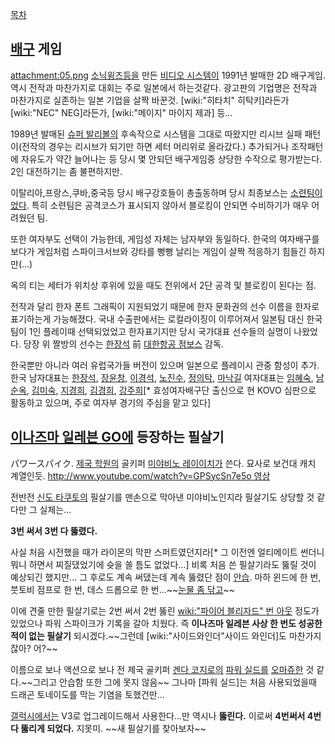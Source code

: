 [[목차]]
== [[배구]] 게임 ==
attachment:05.png
[[소닉윙즈]]등을 만든 [[비디오 시스템]]이 1991년 발매한 2D 배구게임.
역시 전작과 마찬가지로 대회는 주로 일본에서 하는것같다. 광고판의 기업명은 전작과 마찬가지로 실존하는 일본 기업을 살짝 바꾼것. [wiki:"히타치" 히탁키]라든가 [wiki:"NEC" NEG]라든가, [wiki:"메이지" 마이지 제과] 등...

1989년 발매된 [[슈퍼 발리볼]]의 후속작으로 시스템을 그대로 따왔지만 리시브 실패 패턴이(전작의 경우는 리시브가 되기만 하면 세터 머리위로 올라갔다.) 추가되거나 조작패턴에 자유도가 약간 늘어나는 등 당시 몇 안되던 배구게임중 상당한 수작으로 평가받는다. 2인 대전하기는 좀 불편하지만.

이탈리아,프랑스,쿠바,중국등 당시 배구강호들이 총출동하며 당시 최종보스는 [[소련]]팀이었다. 특히 소련팀은 공격코스가 표시되지 않아서 블로킹이 안되면 수비하기가 매우 어려웠던 팀.

또한 여자부도 선택이 가능한데, 게임성 자체는 남자부와 동일하다. 한국의 여자배구를 보다가 게임처럼 스파이크서브와 강타를 뻥뻥 날리는 게임이 살짝 적응하기 힘들긴 하지만(...)

옥의 티는 세터가 위치상 후위에 있을 때도 전위에서 2단 공격 및 블로킹이 된다는 점.

전작과 달리 한자 폰트 그래픽이 지원되었기 때문에 한자 문화권의 선수 이름을 한자로 표기하는게 가능해졌다.
국내 수출판에서는 로컬라이징이 이루어져서 일본팀 대신 한국팀이 1인 플레이때 선택되었었고 한자표기지만 당시 국가대표 선수들의 실명이 나왔었다. 당장 위 짤방의 선수는 [[한장석]] 前 [[대한항공 점보스]] 감독. 

한국뿐만 아니라 여러 유럽국가들 버전이 있으며 일본으로 플레이시 관중 함성이 추가.
한국 남자대표는 [[한장석]], [[장윤창]], [[이경석]], [[노진수]], [[정의탁]], [[마낙길]]
여자대표는 [[임혜숙]], [[남순옥]], [[김미숙]], [[지경희]], [[김경희]], [[강주희]][* 효성여자배구단 출신으로 현 KOVO 심판으로 활동하고 있으며, 주로 여자부 경기의 주심을 맡고 있다]

== [[이나즈마 일레븐 GO]]에 등장하는 필살기 ==
パワースパイク. 
[[제국 학원]]의 골키퍼 [[미야비노 레이이치]]가 쓴다. 묘사로 보건대 캐치 계열인듯. [[http://www.youtube.com/watch?v=GPSycSn7e5o 영상]]

전반전 [[신도 타쿠토]]의 필살기를 맨손으로 막아낸 미야비노인지라 필살기도 상당할 것 같다만 그 실체는...

'''3번 써서 3번 다 뚫렸다.'''

사실 처음 시전했을 때가 라이몬의 막판 스퍼트였던지라[* 그 이전엔 얼티메이트 썬더니 뭐니 하면서 찌질댔었기에 슛을 쏠 틈도 없었다...] 비록 처음 쓴 필살기라도 뚫릴 것이 예상되긴 했지만... 그 후로도 계속 써댔는데 계속 뚫렸단 점이 [[안습]]. 마하 윈드에 한 번, 붓토비 점프로 한 번, 데스 드롭으로 한 번...~~[[눈물 좀 닦고]]~~ 

이에 견줄 만한 필살기로는 2번 써서 2번 뚫린 [[wiki:"파이어 블리자드" 번 아웃]] 정도가 있었으나 파워 스파이크가 기록을 갈아 치웠다. 즉 '''이나즈마 일레븐 사상 한 번도 성공한 적이 없는 필살기''' 되시겠다.~~그런데 [wiki:"사이드와인더"사이드 와인더]도 마찬가지잖아? 어?~~

이름으로 보나 액션으로 보나 전 제국 골키퍼 [[겐다 코지로]]의 [[파워 실드]]를 [[오마쥬]]한 것 같다.~~그리고 안습함 또한 그에 못지 않음~~ 그나마 [파워 실드]는 처음 사용되었을때 드래곤 토네이도를 막는 기염을 토했건만...

[[이나즈마 일레븐 GO 갤럭시|갤럭시]]에서는 V3로 업그레이드해서 사용한다...만 역시나 '''뚫린다.''' 이로써 '''4번써서 4번 다 뚫리게 되었다.''' 지못미. ~~새 필살기를 찾아보자~~ 
